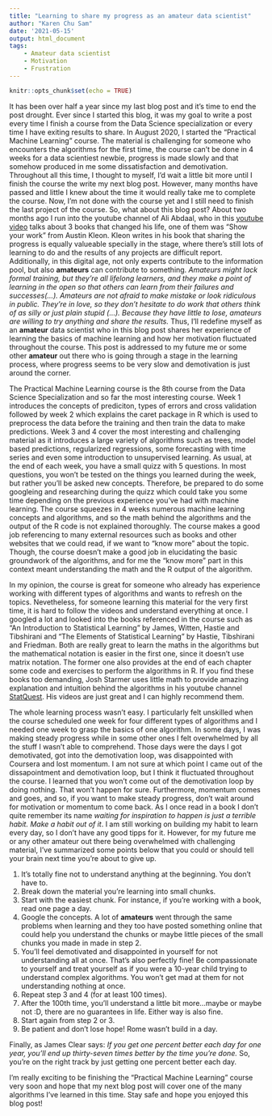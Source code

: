 ```yaml
---
title: "Learning to share my progress as an amateur data scientist"
author: "Karen Chu Sam"
date: '2021-05-15'
output: html_document
tags:
    - Amateur data scientist
    - Motivation
    - Frustration
---
```


```r
knitr::opts_chunk$set(echo = TRUE)
```
It has been over half a year since my last blog post and it's time to end the post drought. Ever since I started this blog, it was my goal to write a post every time I finish a course from the Data Science specialization or every time I have exiting results to share. In August 2020, I started the "Practical Machine Learning" course. The material is challenging for someone who encounters the algorithms for the first time, the course can't be done in 4 weeks for a data scientiest newbie, progress is made slowly and that somehow produced in me some dissatisfaction and demotivation. Throughout all this time, I thought to myself, I'd wait a little bit more until I finish the course the write my next blog post. However, many months have passed and little I knew about the time it would really take me to complete the course. Now, I'm not done with the course yet and I still need to finish the last project of the course. So, what about this blog post? About two months ago I run into the youtube channel of Ali Abdaal, who in this [youtube video](https://www.youtube.com/watch?v=hv1gOEY3cs4&t=251s) talks about 3 books that changed his life, one of them was "Show your work" from Austin Kleon. Kleon writes in his book that sharing the progress is equally valueable specially in the stage, where there's still lots of learning to do and the results of any projects are difficult report. Additionally, in this digital age, not only experts contribute to the information pool, but also **amateurs** can contribute to something. *Amateurs might lack formal training, but they're all lifelong learners, and they make a point of learning in the open so that others can learn from their failures and successes(...). Amateurs are not afraid to make mistake or look ridiculous in public. They're in love, so they don't hesitate to do work that others think of as silly or just plain stupid (...). Because they have little to lose, amateurs are willing to try anything and share the results.* Thus, I'll redefine myself as an **amateur** data scientist who in this blog post shares her experience of learning the basics of machine learning and how her motivation fluctuated throughout the course. This post is addressed to my future me or some other **amateur** out there who is going through a stage in the learning process, where progress seems to be very slow and demotivation is just around the corner.

The Practical Machine Learning course is the 8th course from the Data Science Specialization and so far the most interesting course. Week 1 introduces the concepts of prediciton, types of errors and cross validation followed by week 2 which explains the caret package in R which is used to preprocess the data before the training and then train the data to make predictions. Week 3 and 4 cover the most interesting and challenging material as it introduces a large variety of algorithms such as trees, model based predictions, regularized regressions, some forecasting with time series and even some introduction to unsupervised learning. As usual, at the end of each week, you have a small quizz with 5 questions. In most questions, you won't be tested on the things you learned during the week, but rather you'll be asked new concepts. Therefore, be prepared to do some googleing and researching during the quizz which could take you some time depending on the previous experience you've had with machine learning. The course squeezes in 4 weeks numerous machine learning concepts and algorithms, and so the math behind the algorithms and the output of the R code is not explained thoroughly. The course makes a good job referencing to many external resources such as books and other websites that we could read, if we want to "know more" about the topic. Though, the course doesn't make a good job in elucidating the basic groundwork of the algorithms, and for me the "know more" part in this context meant understanding the math and the R output of the algorithm.  

In my opinion, the course is great for someone who already has experience working with different types of algorithms and wants to refresh on the topics. Nevetheless, for someone learning this material for the very first time, it is hard to follow the videos and understand everything at once. I googled a lot and looked into the books referenced in the course such as "An Introduction to Statistical Learning" by James, Witten, Hastie and Tibshirani and "The Elements of Statistical Learning" by Hastie, Tibshirani and Friedman. Both are really great to learn the maths in the algorithms but the mathematical notation is easier in the first one, since it doesn't use matrix notation. The former one also provides at the end of each chapter some code and exercises to perform the algorithms in R. If you find these books too demanding, Josh Starmer uses little math to provide amazing explanation and intuition behind the algorithms in his youtube channel [StatQuest](https://www.youtube.com/user/joshstarmer). His videos are just great and I can highly recommend them. 

The whole learning process wasn't easy. I particularly felt unskilled when the course scheduled one week for four different types of algorithms and I needed one week to grasp the basics of one algorithm. In some days, I was making steady progress while in some other ones I felt overwhelmed by all the stuff I wasn't able to comprehend. Those days were the days I got demotivated, got into the demotivation loop, was disappointed with Coursera and lost momentum. I am not sure at which point I came out of the dissapointment and demotivation loop, but I think it fluctuated throughout the course. I learned that you won't come out of the demotivation loop by doing nothing. That won't happen for sure. Furthermore, momentum comes and goes, and so, if you want to make steady progress, don't wait around for motivation or momentum to come back. As I once read in a book I don't quite remember its name *waiting for inspiration to happen is just a terrible habit. Make a habit out of it*. I am still working on building my habit to learn every day, so I don't have any good tipps for it. However, for my future me or any other amateur out there being overwhelmed with challenging material, I've summarized some points below that you could or should tell your brain next time you're about to give up.

1. It's totally fine not to understand anything at the beginning. You don't have to.
2. Break down the material you're learning into small chunks. 
3. Start with the easiest chunk. For instance, if you're working with a book, read one page a day.
4. Google the concepts. A lot of **amateurs** went through the same problems when learning and they too have posted something online that could help you understand the chunks or maybe little pieces of the small chunks you made in made in step 2.  
5. You'll feel demotivated and disappointed in yourself for not understanding all at once. That's also perfectly fine! Be compassionate to yourself and treat yourself as if you were a 10-year child trying to understand complex algorithms. You won't get mad at them for not understanding nothing at once.
6. Repeat step 3 and 4 (for at least 100 times).
7. After the 100th time, you'll understand a little bit more...maybe or maybe not :D,  there are no guarantees in life. Either way is also fine. 
8. Start again from step 2 or 3. 
9. Be patient and don't lose hope! Rome wasn't build in a day. 

Finally, as James Clear says: *If you get one percent better each day for one year, you'll end up thirty-seven times better by the time you're done.* So, you're on the right track by just getting one percent better each day. 

I'm really exciting to be finishing the "Practical Machine Learning" course very soon and hope that my next blog post will cover one of the many algorithms I've learned in this time. Stay safe and hope you enjoyed this blog post!



